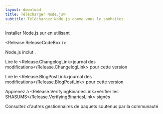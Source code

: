 ```yaml
---
layout: download
title: Télécharger Node.js®
subtitle: Téléchargez Node.js comme vous le souhaitez.
---
```


<section>
Installer Node.js <Release.VersionDropdown /> sur <Release.OperatingSystemDropdown exclude={["AIX"]} /> en utilisant <Release.PlatformDropdown />

<Release.ReleaseCodeBox />
</section>

<section>
Node.js inclut <Release.NpmLink />.

Lire le <Release.ChangelogLink>journal des modifications</Release.ChangelogLink> pour cette version

Lire le <Release.BlogPostLink>journal des modifications</Release.BlogPostLink> pour cette version

Apprenez à <Release.VerifyingBinariesLink>vérifier les SHASUMS</Release.VerifyingBinariesLink> signés

Consultez d'autres <LinkWithIcon href="/download/package-manager/all">gestionnaires de paquets</LinkWithIcon> soutenus par la communauté

</section>

